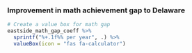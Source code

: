 ### Improvement in math achievement gap to Delaware {data-height=100}

```r
# Create a value box for math gap
eastside_math_gap_coeff %>%
  sprintf("%+.1f%% per year", .) %>%
  valueBox(icon = "fas fa-calculator")
```
